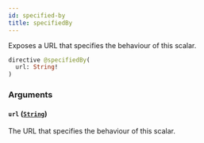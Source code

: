 ```yaml
---
id: specified-by
title: specifiedBy
---
```



Exposes a URL that specifies the behaviour of this scalar.


```graphql
directive @specifiedBy(
  url: String!
)
```


### Arguments

#### `url` ([`String`](/developers/shared-apis/adminidentity-api/graphql/reference/scalars/string))

The URL that specifies the behaviour of this scalar.




